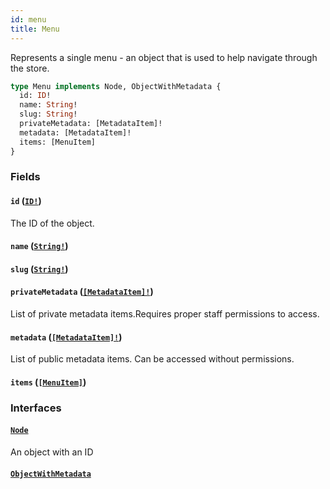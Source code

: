 ```yaml
---
id: menu
title: Menu
---
```


Represents a single menu - an object that is used to help navigate through the store.

```graphql
type Menu implements Node, ObjectWithMetadata {
  id: ID!
  name: String!
  slug: String!
  privateMetadata: [MetadataItem]!
  metadata: [MetadataItem]!
  items: [MenuItem]
}
```

### Fields

#### `id` ([`ID!`](/docs/developer/api-reference/scalars/id))

The ID of the object.

#### `name` ([`String!`](/docs/developer/api-reference/scalars/string))

#### `slug` ([`String!`](/docs/developer/api-reference/scalars/string))

#### `privateMetadata` ([`[MetadataItem]!`](/docs/developer/api-reference/objects/metadata-item))

List of private metadata items.Requires proper staff permissions to access.

#### `metadata` ([`[MetadataItem]!`](/docs/developer/api-reference/objects/metadata-item))

List of public metadata items. Can be accessed without permissions.

#### `items` ([`[MenuItem]`](/docs/developer/api-reference/objects/menu-item))

### Interfaces

#### [`Node`](/docs/developer/api-reference/interfaces/node)

An object with an ID

#### [`ObjectWithMetadata`](/docs/developer/api-reference/interfaces/object-with-metadata)
